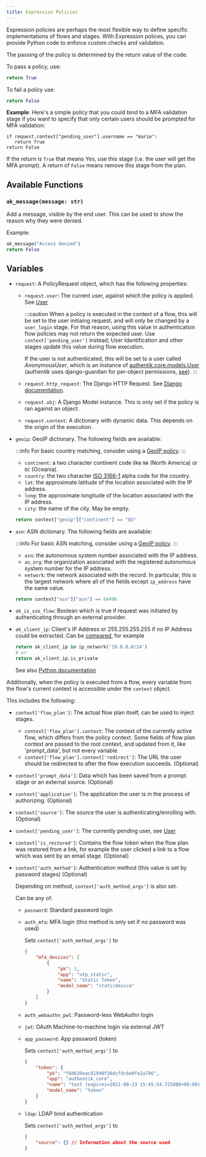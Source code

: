 ```yaml
---
title: Expression Policies
---
```


Expression policies are perhaps the most flexible way to define specific implementations of flows and stages. With Expression polices, you can provide Python code to enforce custom checks and validation.

The passing of the policy is determined by the return value of the code.

To pass a policy, use:

```python
return True
```

To fail a policy use:

```python
return False
```

**Example**:
Here's a simple policy that you could bind to a MFA validation stage if you want to specify that only certain users should be prompted for MFA validation:

```
if request.context["pending_user"].username == "marie":
   return True
return False
```

If the return is `True` that means Yes, use this stage (i.e. the user will get the MFA prompt). A return of `False` means remove this stage from the plan.

## Available Functions

### `ak_message(message: str)`

Add a message, visible by the end user. This can be used to show the reason why they were denied.

Example:

```python
ak_message("Access denied")
return False
```


<Functions />

## Variables


<Objects />

- `request`: A PolicyRequest object, which has the following properties:

    - `request.user`: The current user, against which the policy is applied. See [User](../../users-sources/user/index.mdx)

        :::caution
        When a policy is executed in the context of a flow, this will be set to the user initiaing request, and will only be changed by a `user_login` stage. For that reason, using this value in authentication flow policies may not return the expected user. Use `context['pending_user']` instead; User Identification and other stages update this value during flow execution.

        If the user is not authenticated, this will be set to a user called _AnonymousUser_, which is an instance of [authentik.core.models.User](https://docs.djangoproject.com/en/4.1/ref/contrib/auth/#django.contrib.auth.models.User) (authentik uses django-guardian for per-object permissions, [see](https://django-guardian.readthedocs.io/en/stable/)).
        :::

    - `request.http_request`: The Django HTTP Request. See [Django documentation](https://docs.djangoproject.com/en/4.1/ref/request-response/#httprequest-objects).
    - `request.obj`: A Django Model instance. This is only set if the policy is ran against an object.
    - `request.context`: A dictionary with dynamic data. This depends on the origin of the execution.

- `geoip`: GeoIP dictionary. The following fields are available:

    :::info
    For basic country matching, consider using a [GeoIP policy](./index.md#geoip-policy).
    :::

    - `continent`: a two character continent code like `NA` (North America) or `OC` (Oceania).
    - `country`: the two character [ISO 3166-1](https://en.wikipedia.org/wiki/ISO_3166-1) alpha code for the country.
    - `lat`: the approximate latitude of the location associated with the IP address.
    - `long`: the approximate longitude of the location associated with the IP address.
    - `city`: the name of the city. May be empty.

    ```python
    return context["geoip"]["continent"] == "EU"
    ```

- `asn`: ASN dictionary. The following fields are available:

    :::info
    For basic ASN matching, consider using a [GeoIP policy](./index.md#geoip-policy).
    :::

    - `asn`: the autonomous system number associated with the IP address.
    - `as_org`: the organization associated with the registered autonomous system number for the IP address.
    - `network`: the network associated with the record. In particular, this is the largest network where all of the fields except `ip_address` have the same value.

    ```python
    return context["asn"]["asn"] == 64496
    ```

- `ak_is_sso_flow`: Boolean which is true if request was initiated by authenticating through an external provider.
- `ak_client_ip`: Client's IP Address or 255.255.255.255 if no IP Address could be extracted. Can be [compared](#comparing-ip-addresses), for example

    ```python
    return ak_client_ip in ip_network('10.0.0.0/24')
    # or
    return ak_client_ip.is_private
    ```

    See also [Python documentation](https://docs.python.org/3/library/ipaddress.html#ipaddress.ip_address)

Additionally, when the policy is executed from a flow, every variable from the flow's current context is accessible under the `context` object.

This includes the following:

- `context['flow_plan']`: The actual flow plan itself, can be used to inject stages.

    - `context['flow_plan'].context`: The context of the currently active flow, which differs from the policy context. Some fields of flow plan context are passed to the root context, and updated from it, like 'prompt_data', but not every variable
    - `context['flow_plan'].context['redirect']`: The URL the user should be redirected to after the flow execution succeeds. (Optional)

- `context['prompt_data']`: Data which has been saved from a prompt stage or an external source. (Optional)
- `context['application']`: The application the user is in the process of authorizing. (Optional)
- `context['source']`: The source the user is authenticating/enrolling with. (Optional)
- `context['pending_user']`: The currently pending user, see [User](../../users-sources/user/user_ref.md)
- `context['is_restored']`: Contains the flow token when the flow plan was restored from a link, for example the user clicked a link to a flow which was sent by an email stage. (Optional)
- `context['auth_method']`: Authentication method (this value is set by password stages) (Optional)

    Depending on method, `context['auth_method_args']` is also set.

    Can be any of:

    - `password`: Standard password login
    - `auth_mfa`: MFA login (this method is only set if no password was used)

        Sets `context['auth_method_args']` to

        ```json
        {
            "mfa_devices": [
                {
                    "pk": 1,
                    "app": "otp_static",
                    "name": "Static Token",
                    "model_name": "staticdevice"
                }
            ]
        }
        ```

    - `auth_webauthn_pwl`: Password-less WebAuthn login
    - `jwt`: OAuth Machine-to-machine login via external JWT
    - `app_password`: App password (token)

        Sets `context['auth_method_args']` to

        ```json
        {
            "token": {
                "pk": "f6d639aac81940f38dcfdc6e0fe2a786",
                "app": "authentik_core",
                "name": "test (expires=2021-08-23 15:45:54.725880+00:00)",
                "model_name": "token"
            }
        }
        ```

    - `ldap`: LDAP bind authentication

        Sets `context['auth_method_args']` to

        ```json
        {
            "source": {} // Information about the source used
        }
        ```
